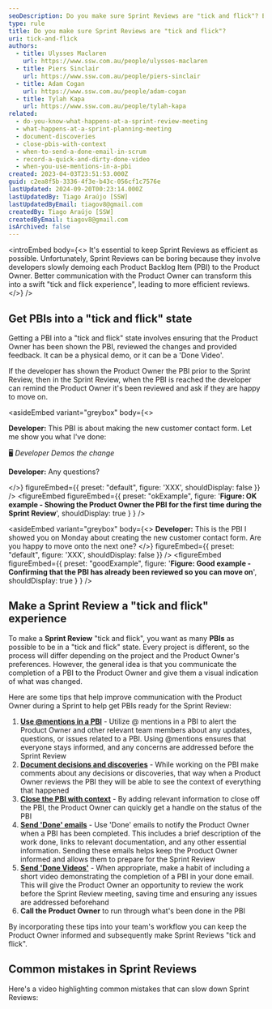 ```yaml
---
seoDescription: Do you make sure Sprint Reviews are "tick and flick"? Ensure efficient Sprint Reviews with better communication between developers and Product Owners.
type: rule
title: Do you make sure Sprint Reviews are "tick and flick"?
uri: tick-and-flick
authors:
  - title: Ulysses Maclaren
    url: https://www.ssw.com.au/people/ulysses-maclaren
  - title: Piers Sinclair
    url: https://www.ssw.com.au/people/piers-sinclair
  - title: Adam Cogan
    url: https://www.ssw.com.au/people/adam-cogan
  - title: Tylah Kapa
    url: https://www.ssw.com.au/people/tylah-kapa
related:
  - do-you-know-what-happens-at-a-sprint-review-meeting
  - what-happens-at-a-sprint-planning-meeting
  - document-discoveries
  - close-pbis-with-context
  - when-to-send-a-done-email-in-scrum
  - record-a-quick-and-dirty-done-video
  - when-you-use-mentions-in-a-pbi
created: 2023-04-03T23:51:53.000Z
guid: c2ea8f5b-3336-4f3e-b43c-056cf1c7576e
lastUpdated: 2024-09-20T00:23:14.000Z
lastUpdatedBy: Tiago Araújo [SSW]
lastUpdatedByEmail: tiagov8@gmail.com
createdBy: Tiago Araújo [SSW]
createdByEmail: tiagov8@gmail.com
isArchived: false
---
```


<introEmbed
  body={<>
It's essential to keep Sprint Reviews as efficient as possible. Unfortunately, Sprint Reviews can be boring because they involve developers slowly demoing each Product Backlog Item (PBI) to the Product Owner. Better communication with the Product Owner can transform this into a swift "tick and flick experience", leading to more efficient reviews.
  </>}
/>
## Get PBIs into a "tick and flick" state

Getting a PBI into a "tick and flick" state involves ensuring that the Product Owner has been shown the PBI, reviewed the changes and provided feedback. It can be a physical demo, or it can be a 'Done Video'.

If the developer has shown the Product Owner the PBI prior to the Sprint Review, then in the Sprint Review, when the PBI is reached the developer can remind the Product Owner it's been reviewed and ask if they are happy to move on.

<asideEmbed
  variant="greybox"
  body={<>
    
**Developer:** This PBI is about making the new customer contact form. Let me show you what I've done:

🖥️ _Developer Demos the change_

**Developer:** Any questions?

  </>}
  figureEmbed={{
    preset: "default",
    figure: 'XXX',
    shouldDisplay: false
  }}
/>
<figureEmbed figureEmbed={{
  preset: "okExample",
  figure: '**Figure: OK example - Showing the Product Owner the PBI for the first time during the Sprint Review**',
  shouldDisplay: true
} } />


<asideEmbed
  variant="greybox"
  body={<>
    **Developer:** This is the PBI I showed you on Monday about creating the new customer contact form. Are you happy to move onto the next one?
  </>}
  figureEmbed={{
    preset: "default",
    figure: 'XXX',
    shouldDisplay: false
  }}
/>
<figureEmbed figureEmbed={{
  preset: "goodExample",
  figure: '**Figure: Good example - Confirming that the PBI has already been reviewed so you can move on**',
  shouldDisplay: true
} } />


## Make a Sprint Review a "tick and flick" experience

To make a **Sprint Review** "tick and flick", you want as many **PBIs** as possible to be in a "tick and flick" state. Every project is different, so the process will differ depending on the project and the Product Owner's preferences. However, the general idea is that you communicate the completion of a PBI to the Product Owner and give them a visual indication of what was changed.

Here are some tips that help improve communication with the Product Owner during a Sprint to help get PBIs ready for the Sprint Review:

1. **[Use @mentions in a PBI](/when-you-use-mentions-in-a-pbi)** - Utilize @ mentions in a PBI to alert the Product Owner and other relevant team members about any updates, questions, or issues related to a PBI. Using @mentions ensures that everyone stays informed, and any concerns are addressed before the Sprint Review
2. **[Document decisions and discoveries](/document-discoveries)** - While working on the PBI make comments about any decisions or discoveries, that way when a Product Owner reviews the PBI they will be able to see the context of everything that happened
3. **[Close the PBI with context](/close-pbis-with-context)** - By adding relevant information to close off the PBI, the Product Owner can quickly get a handle on the status of the PBI
4. **[Send 'Done' emails](/done-do-you-know-when-to-send-a-done-email-in-scrum)** - Use 'Done' emails to notify the Product Owner when a PBI has been completed. This includes a brief description of the work done, links to relevant documentation, and any other essential information. Sending these emails helps keep the Product Owner informed and allows them to prepare for the Sprint Review
5. **[Send 'Done Videos'](/record-a-quick-and-dirty-done-video)** - When appropriate, make a habit of including a short video demonstrating the completion of a PBI in your done email. This will give the Product Owner an opportunity to review the work before the Sprint Review meeting, saving time and ensuring any issues are addressed beforehand
6. **Call the Product Owner** to run through what's been done in the PBI

By incorporating these tips into your team's workflow you can keep the Product Owner informed and subsequently make Sprint Reviews "tick and flick".

## Common mistakes in Sprint Reviews

Here's a video highlighting common mistakes that can slow down Sprint Reviews:

<youtubeEmbed url="https://www.youtube.com/watch?v=-0PUveZg3wk" description="Video: Run a smooth Sprint Review | [Jeoffrey Fischer](https://www.ssw.com.au/people/jeoffrey-fischer/) | SSW Rules (4 min)" />
